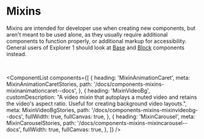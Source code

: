 
<Meta title="Components/Mixins/Overview" />

# Mixins

Mixins are intended for developer use when creating new components, but aren't meant to be used alone, as they usually require additional components to function properly, or additional markup for accessibility. General users of Explorer 1 should look at [Base](?path=/docs/components-base-overview--docs) and [Block](?path=/docs/components-blocks-overview--docs) components instead.

<br />

<ComponentList
  components={[
    {
      heading: 'MixinAnimationCaret',
      meta: MixinAnimationCaretStories,
      path: '/docs/components-mixins-mixinanimationcaret--docs',
    },
    {
      heading: 'MixinVideoBg',
      customDescription:
        "A video mixin that autoplays a muted video and retains the video's aspect ratio. Useful for creating background video layouts.",
      meta: MixinVideoBgStories,
      path: '/docs/components-mixins-mixinvideobg--docs',
      fullWidth: true,
      fullCanvas: true,
    },
    {
      heading: 'MixinCarousel',
      meta: MixinCarouselStories,
      path: '/docs/components-mixins-mixincarousel--docs',
      fullWidth: true,
      fullCanvas: true,
    },
  ]}
/>
